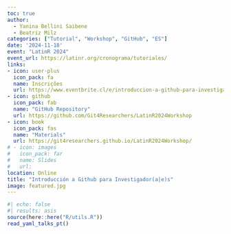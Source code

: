 ```yaml
---
toc: true
author: 
  - Yanina Bellini Saibene
  - Beatriz Milz
categories: ["Tutorial", "Workshop", "GitHub", "ES"]
date: '2024-11-18'
event: "LatinR 2024"
event_url: https://latinr.org/cronograma/tutoriales/
links:
- icon: user-plus
  icon_pack: fa
  name: Inscrições
  url: https://www.eventbrite.cl/e/introduccion-a-github-para-investigadoraes-tickets-1045617188157
- icon: github
  icon_pack: fab
  name: "GitHub Repository"
  url: https://github.com/Git4Researchers/LatinR2024Workshop
- icon: book
  icon_pack: fas
  name: "Materials"
  url: https://git4researchers.github.io/LatinR2024Workshop/
# - icon: images
#   icon_pack: far
#   name: Slides
#   url: 
location: Online
title: "Introducción a Github para Investigador(a|e)s"
image: featured.jpg
---
```


```r
#| echo: false
#| results: asis
source(here::here("R/utils.R"))
read_yaml_talks_pt()
```
